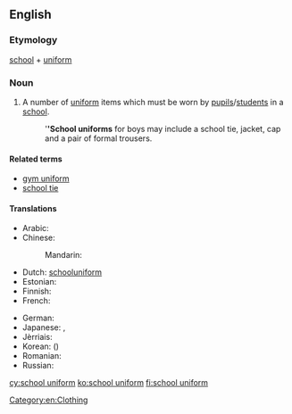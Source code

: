 ==English==

===Etymology===
[[school]] + [[uniform]]
{{wikipedia}}

===Noun===
{{en-noun}}

# A number of [[uniform]] items which must be worn by [[pupil]]s/[[student]]s in a [[school]].
#: '''''School uniforms''' for boys may include a school tie, jacket, cap and a pair of formal trousers.

====Related terms====
* [[gym uniform]]
* [[school tie]]

====Translations====
{{trans-top|uniform items to be worn by students in a school}}
* Arabic: {{t|ar|زي مدرسي|m|tr=zii madrasiy}}
* Chinese:
*: Mandarin: {{t+|cmn|校服|tr=xiàofú|sc=Hani}}
* Dutch: [[schooluniform]] {{n}}
* Estonian: {{t|et|koolivorm}}
* Finnish: {{t+|fi|koulupuku}}
* French: {{t|fr|uniforme scolaire|f}}
{{trans-mid}}
* German: {{t+|de|Schuluniform|f}}
* Japanese: {{t|ja|学生服|tr=がくせいふく, gakusei-fuku}}, {{t+|ja|制服|tr=せいふく, seifuku}}
* Jèrriais: {{t|roa-jer|unniforme d'êcole|m}}
* Korean: {{t+|ko|교복|tr=gyobok|sc=Hang}} ({{t+|ko|校服|sc=Hani}})
* Romanian: {{t|ro|uniformă școlară|f}}
* Russian: {{t|ru|школьная форма|f|tr=škól'naja fórma}}
{{trans-bottom}}

[[Category:en:Clothing]]

[[cy:school uniform]]
[[ko:school uniform]]
[[fi:school uniform]]